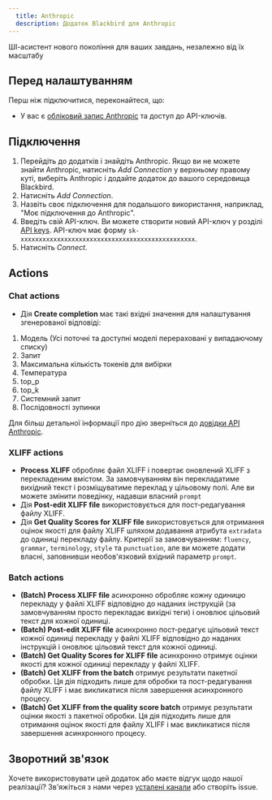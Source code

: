 ```yaml
---
  title: Anthropic
  description: Додаток Blackbird для Anthropic
---
```


<LinkCard title="Переглянути на Github" target="_blank" href="https://github.com/bb-io/Anthropic" icon="github" />

ШІ-асистент нового покоління для ваших завдань, незалежно від їх масштабу

## Перед налаштуванням

Перш ніж підключитися, переконайтеся, що:

- У вас є [обліковий запис Anthropic](https://console.anthropic.com) та доступ до API-ключів.

## Підключення

1. Перейдіть до додатків і знайдіть Anthropic. Якщо ви не можете знайти Anthropic, натисніть _Add Connection_ у верхньому правому куті, виберіть Anthropic і додайте додаток до вашого середовища Blackbird.
2. Натисніть _Add Connection_.
3. Назвіть своє підключення для подальшого використання, наприклад, "Моє підключення до Anthropic".
4. Введіть свій API-ключ. Ви можете створити новий API-ключ у розділі [API keys](https://console.anthropic.com/account/keys). API-ключ має форму `sk-xxxxxxxxxxxxxxxxxxxxxxxxxxxxxxxxxxxxxxxxxxxxxxxx`.
5. Натисніть _Connect_.

## Actions

### Chat actions

- Дія **Create completion** має такі вхідні значення для налаштування згенерованої відповіді:
1. Модель (Усі поточні та доступні моделі перераховані у випадаючому списку)
2. Запит
3. Максимальна кількість токенів для вибірки
4. Температура
5. top_p
6. top_k
7. Системний запит
8. Послідовності зупинки

Для більш детальної інформації про дію зверніться до [довідки API Anthropic](https://docs.anthropic.com/claude/docs).

### XLIFF actions

- **Process XLIFF** обробляє файл XLIFF і повертає оновлений XLIFF з перекладеним вмістом. За замовчуванням він перекладатиме вихідний текст і розміщуватиме переклад у цільовому полі. Але ви можете змінити поведінку, надавши власний `prompt`
- Дія **Post-edit XLIFF file** використовується для пост-редагування файлу XLIFF.
- Дія **Get Quality Scores for XLIFF file** використовується для отримання оцінок якості для файлу XLIFF шляхом додавання атрибута `extradata` до одиниці перекладу файлу. Критерії за замовчуванням: `fluency`, `grammar`, `terminology`, `style` та `punctuation`, але ви можете додати власні, заповнивши необов'язковий вхідний параметр `prompt`.

### Batch actions

- **(Batch) Process XLIFF file** асинхронно обробляє кожну одиницю перекладу у файлі XLIFF відповідно до наданих інструкцій (за замовчуванням просто перекладає вихідні теги) і оновлює цільовий текст для кожної одиниці.
- **(Batch) Post-edit XLIFF file** асинхронно пост-редагує цільовий текст кожної одиниці перекладу у файлі XLIFF відповідно до наданих інструкцій і оновлює цільовий текст для кожної одиниці.
- **(Batch) Get Quality Scores for XLIFF file** асинхронно отримує оцінки якості для кожної одиниці перекладу у файлі XLIFF.
- **(Batch) Get XLIFF from the batch** отримує результати пакетної обробки. Ця дія підходить лише для обробки та пост-редагування файлу XLIFF і має викликатися після завершення асинхронного процесу.
- **(Batch) Get XLIFF from the quality score batch** отримує результати оцінки якості з пакетної обробки. Ця дія підходить лише для отримання оцінок якості для файлу XLIFF і має викликатися після завершення асинхронного процесу.

## Зворотний зв'язок

Хочете використовувати цей додаток або маєте відгук щодо нашої реалізації? Зв'яжіться з нами через [усталені канали](https://www.blackbird.io/) або створіть issue.